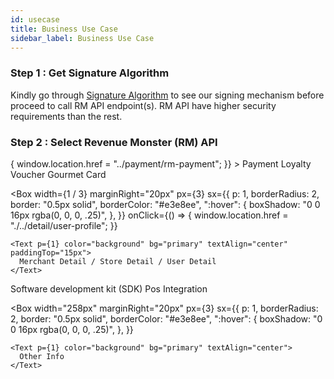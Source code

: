 ```yaml
---
id: usecase
title: Business Use Case
sidebar_label: Business Use Case
---
```



### Step 1 : Get Signature Algorithm

Kindly go through [Signature Algorithm](../quickstart/signature-algorithm) to see our signing mechanism before proceed to call RM API endpoint(s). RM API have higher security requirements than the rest.

### Step 2 : Select Revenue Monster (RM) API

<Flex>
  <Box
    width={1 / 3}
    marginRight="20px"
    px={3}
    sx={{
      p: 1,
      borderRadius: 2,
      border: "0.5px solid",
      borderColor: "#e3e8ee",
      ":hover": {
        boxShadow: "0 0 16px rgba(0, 0, 0, .25)",
      },
    }}
    onClick={() => {
      window.location.href = "../payment/rm-payment";
    }}
  >
    <Text p={1} color="background" bg="primary" textAlign="center">
      Payment
    </Text>
  </Box>
  <Box
    width={1 / 3}
    marginRight="20px"
    px={3}
    sx={{
      p: 1,
      borderRadius: 2,
      border: "0.5px solid",
      borderColor: "#e3e8ee",
      ":hover": {
        boxShadow: "0 0 16px rgba(0, 0, 0, .25)",
      },
    }}
  >
    <Text p={1} color="background" bg="primary" textAlign="center">
      Loyalty
    </Text>
  </Box>
  <Box
    width={1 / 3}
    px={3}
    sx={{
      p: 1,
      borderRadius: 2,
      border: "0.5px solid",
      borderColor: "#e3e8ee",
      ":hover": {
        boxShadow: "0 0 16px rgba(0, 0, 0, .25)",
      },
    }}
  >
    <Text p={1} color="background" bg="primary" textAlign="center">
      Voucher
    </Text>
  </Box>
</Flex>

<Flex marginTop="20px">
  <Box
    width={1 / 3}
    marginRight="20px"
    px={3}
    sx={{
      p: 1,
      borderRadius: 2,
      border: "0.5px solid",
      borderColor: "#e3e8ee",
      ":hover": {
        boxShadow: "0 0 16px rgba(0, 0, 0, .25)",
      },
    }}
  >
    <Text p={1} color="background" bg="primary" textAlign="center" paddingTop="20px">
      Gourmet Card
    </Text>
  </Box>

  <Box
    width={1 / 3}
    marginRight="20px"
    px={3}
    sx={{
      p: 1,
      borderRadius: 2,
      border: "0.5px solid",
      borderColor: "#e3e8ee",
      ":hover": {
        boxShadow: "0 0 16px rgba(0, 0, 0, .25)",
      },
    }}
     onClick={() => {
      window.location.href = "./../detail/user-profile";
    }}
  >
    <Text p={1} color="background" bg="primary" textAlign="center" paddingTop="15px">
      Merchant Detail / Store Detail / User Detail
    </Text>
  </Box>
  <Box
    width={1 / 3}
    px={3}
    sx={{
      p: 1,
      borderRadius: 2,
      border: "0.5px solid",
      borderColor: "#e3e8ee",
      ":hover": {
        boxShadow: "0 0 16px rgba(0, 0, 0, .25)",
      },
    }}
  >
    <Text p={1} color="background" bg="primary" textAlign="center" paddingTop="15px">
       Software development kit (SDK)
    </Text>
  </Box>
</Flex>

<Flex marginTop="20px">
  <Box
    width="258px"
    marginRight="20px"
    px={3}
    sx={{
      p: 1,
      borderRadius: 2,
      border: "0.5px solid",
      borderColor: "#e3e8ee",
      ":hover": {
        boxShadow: "0 0 16px rgba(0, 0, 0, .25)",
      },
    }}
  >
    <Text p={1} color="background" bg="primary" textAlign="center">
      Pos Integration
    </Text>
  </Box>

   <Box
    width="258px"
    marginRight="20px"
    px={3}
    sx={{
      p: 1,
      borderRadius: 2,
      border: "0.5px solid",
      borderColor: "#e3e8ee",
      ":hover": {
        boxShadow: "0 0 16px rgba(0, 0, 0, .25)",
      },
    }}
  >
    <Text p={1} color="background" bg="primary" textAlign="center">
      Other Info
    </Text>
  </Box>
</Flex>
